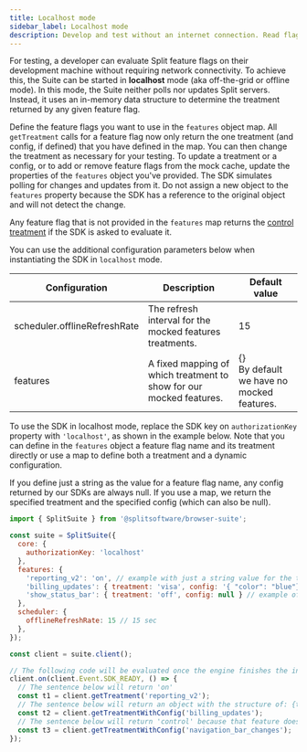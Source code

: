 ```yaml
---
title: Localhost mode
sidebar_label: Localhost mode
description: Develop and test without an internet connection. Read flag and segment definitions from a file.
---
```


For testing, a developer can evaluate Split feature flags on their development machine without requiring network connectivity. To achieve this, the Suite can be started in **localhost** mode (aka off-the-grid or offline mode). In this mode, the Suite neither polls nor updates Split servers. Instead, it uses an in-memory data structure to determine the treatment returned by any given feature flag.

Define the feature flags you want to use in the `features` object map. All `getTreatment` calls for a feature flag now only return the one treatment (and config, if defined) that you have defined in the map. You can then change the treatment as necessary for your testing. To update a treatment or a config, or to add or remove feature flags from the mock cache, update the properties of the `features` object you've provided. The SDK simulates polling for changes and updates from it. Do not assign a new object to the `features` property because the SDK has a reference to the original object and will not detect the change.

Any feature flag that is not provided in the `features` map returns the [control treatment](https://help.split.io/hc/en-us/articles/360020528072-Control-treatment) if the SDK is asked to evaluate it.

You can use the additional configuration parameters below when instantiating the SDK in `localhost` mode.

| **Configuration** | **Description** | **Default value** |
| --- | --- | --- |
| scheduler.offlineRefreshRate | The refresh interval for the mocked features treatments. | 15 |
| features | A fixed mapping of which treatment to show for our mocked features. | {} <br />By default we have no mocked features. |

To use the SDK in localhost mode, replace the SDK key on `authorizationKey` property with `'localhost'`, as shown in the example below. Note that you can define in the `features` object a feature flag name and its treatment directly or use a map to define both a treatment and a dynamic configuration.

If you define just a string as the value for a feature flag name, any config returned by our SDKs are always null. If you use a map, we return the specified treatment and the specified config (which can also be null).

```javascript title="Using ES modules"
import { SplitSuite } from '@splitsoftware/browser-suite';

const suite = SplitSuite({
  core: {
    authorizationKey: 'localhost'
  },
  features: {
    'reporting_v2': 'on', // example with just a string value for the treatment
    'billing_updates': { treatment: 'visa', config: '{ "color": "blue"}' } // example of a defined config
    'show_status_bar': { treatment: 'off', config: null } // example of a null config
  },
  scheduler: {
    offlineRefreshRate: 15 // 15 sec
  },
});

const client = suite.client();

// The following code will be evaluated once the engine finishes the initialization
client.on(client.Event.SDK_READY, () => {
  // The sentence below will return 'on'
  const t1 = client.getTreatment('reporting_v2');
  // The sentence below will return an object with the structure of: {treatment:'visa',config:'{ "color":"blue" }'
  const t2 = client.getTreatmentWithConfig('billing_updates');
  // The sentence below will return 'control' because that feature does not exist
  const t3 = client.getTreatmentWithConfig('navigation_bar_changes');
});
```